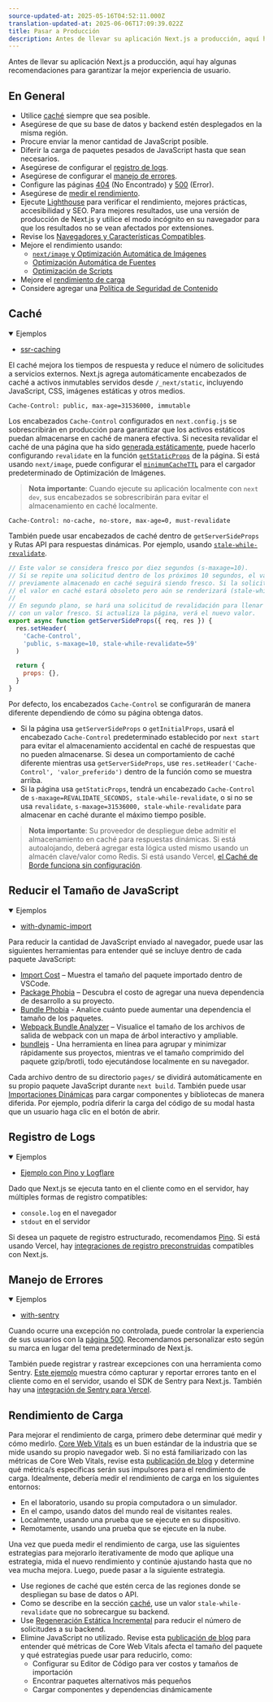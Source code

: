 ```yaml
---
source-updated-at: 2025-05-16T04:52:11.000Z
translation-updated-at: 2025-06-06T17:09:39.022Z
title: Pasar a Producción
description: Antes de llevar su aplicación Next.js a producción, aquí hay algunas recomendaciones para garantizar la mejor experiencia de usuario.
---
```


Antes de llevar su aplicación Next.js a producción, aquí hay algunas recomendaciones para garantizar la mejor experiencia de usuario.

## En General

- Utilice [caché](#caching) siempre que sea posible.
- Asegúrese de que su base de datos y backend estén desplegados en la misma región.
- Procure enviar la menor cantidad de JavaScript posible.
- Diferir la carga de paquetes pesados de JavaScript hasta que sean necesarios.
- Asegúrese de configurar el [registro de logs](#logging).
- Asegúrese de configurar el [manejo de errores](#error-handling).
- Configure las páginas [404](/docs/pages/building-your-application/routing/custom-error#404-page) (No Encontrado) y [500](/docs/pages/building-your-application/routing/custom-error#500-page) (Error).
- Asegúrese de [medir el rendimiento](/docs/pages/building-your-application/optimizing/analytics).
- Ejecute [Lighthouse](https://developers.google.com/web/tools/lighthouse) para verificar el rendimiento, mejores prácticas, accesibilidad y SEO. Para mejores resultados, use una versión de producción de Next.js y utilice el modo incógnito en su navegador para que los resultados no se vean afectados por extensiones.
- Revise los [Navegadores y Características Compatibles](/docs/architecture/supported-browsers).
- Mejore el rendimiento usando:
  - [`next/image` y Optimización Automática de Imágenes](/docs/pages/building-your-application/optimizing/images)
  - [Optimización Automática de Fuentes](/docs/pages/building-your-application/optimizing/fonts)
  - [Optimización de Scripts](/docs/pages/building-your-application/optimizing/scripts)
- Mejore el [rendimiento de carga](#loading-performance)
- Considere agregar una [Política de Seguridad de Contenido](/docs/pages/building-your-application/configuring/content-security-policy)

## Caché

<details open>
  <summary>Ejemplos</summary>

- [ssr-caching](https://github.com/vercel/next.js/tree/canary/examples/ssr-caching)

</details>

El caché mejora los tiempos de respuesta y reduce el número de solicitudes a servicios externos. Next.js agrega automáticamente encabezados de caché a activos inmutables servidos desde `/_next/static`, incluyendo JavaScript, CSS, imágenes estáticas y otros medios.

```terminal
Cache-Control: public, max-age=31536000, immutable
```

Los encabezados `Cache-Control` configurados en `next.config.js` se sobrescribirán en producción para garantizar que los activos estáticos puedan almacenarse en caché de manera efectiva. Si necesita revalidar el caché de una página que ha sido [generada estáticamente](/docs/pages/building-your-application/rendering/static-site-generation), puede hacerlo configurando `revalidate` en la función [`getStaticProps`](/docs/pages/building-your-application/data-fetching/get-static-props) de la página. Si está usando `next/image`, puede configurar el [`minimumCacheTTL`](/docs/pages/api-reference/components/image#minimumcachettl) para el cargador predeterminado de Optimización de Imágenes.

> **Nota importante**: Cuando ejecute su aplicación localmente con `next dev`, sus encabezados se sobrescribirán para evitar el almacenamiento en caché localmente.

```terminal
Cache-Control: no-cache, no-store, max-age=0, must-revalidate
```

También puede usar encabezados de caché dentro de `getServerSideProps` y Rutas API para respuestas dinámicas. Por ejemplo, usando [`stale-while-revalidate`](https://web.dev/stale-while-revalidate/).

```jsx
// Este valor se considera fresco por diez segundos (s-maxage=10).
// Si se repite una solicitud dentro de los próximos 10 segundos, el valor
// previamente almacenado en caché seguirá siendo fresco. Si la solicitud se repite antes de 59 segundos,
// el valor en caché estará obsoleto pero aún se renderizará (stale-while-revalidate=59).
//
// En segundo plano, se hará una solicitud de revalidación para llenar el caché
// con un valor fresco. Si actualiza la página, verá el nuevo valor.
export async function getServerSideProps({ req, res }) {
  res.setHeader(
    'Cache-Control',
    'public, s-maxage=10, stale-while-revalidate=59'
  )

  return {
    props: {},
  }
}
```

Por defecto, los encabezados `Cache-Control` se configurarán de manera diferente dependiendo de cómo su página obtenga datos.

- Si la página usa `getServerSideProps` o `getInitialProps`, usará el encabezado `Cache-Control` predeterminado establecido por `next start` para evitar el almacenamiento accidental en caché de respuestas que no pueden almacenarse. Si desea un comportamiento de caché diferente mientras usa `getServerSideProps`, use `res.setHeader('Cache-Control', 'valor_preferido')` dentro de la función como se muestra arriba.
- Si la página usa `getStaticProps`, tendrá un encabezado `Cache-Control` de `s-maxage=REVALIDATE_SECONDS, stale-while-revalidate`, o si no se usa `revalidate`, `s-maxage=31536000, stale-while-revalidate` para almacenar en caché durante el máximo tiempo posible.

> **Nota importante**: Su proveedor de despliegue debe admitir el almacenamiento en caché para respuestas dinámicas. Si está autoalojando, deberá agregar esta lógica usted mismo usando un almacén clave/valor como Redis. Si está usando Vercel, [el Caché de Borde funciona sin configuración](https://vercel.com/docs/edge-network/caching?utm_source=next-site&utm_medium=docs&utm_campaign=next-website).

## Reducir el Tamaño de JavaScript

<details open>
  <summary>Ejemplos</summary>

- [with-dynamic-import](https://github.com/vercel/next.js/tree/canary/examples/with-dynamic-import)

</details>

Para reducir la cantidad de JavaScript enviado al navegador, puede usar las siguientes herramientas para entender qué se incluye dentro de cada paquete JavaScript:

- [Import Cost](https://marketplace.visualstudio.com/items?itemName=wix.vscode-import-cost) – Muestra el tamaño del paquete importado dentro de VSCode.
- [Package Phobia](https://packagephobia.com/) – Descubra el costo de agregar una nueva dependencia de desarrollo a su proyecto.
- [Bundle Phobia](https://bundlephobia.com/) - Analice cuánto puede aumentar una dependencia el tamaño de los paquetes.
- [Webpack Bundle Analyzer](https://github.com/vercel/next.js/tree/canary/packages/next-bundle-analyzer) – Visualice el tamaño de los archivos de salida de webpack con un mapa de árbol interactivo y ampliable.
- [bundlejs](https://bundlejs.com/) - Una herramienta en línea para agrupar y minimizar rápidamente sus proyectos, mientras ve el tamaño comprimido del paquete gzip/brotli, todo ejecutándose localmente en su navegador.

Cada archivo dentro de su directorio `pages/` se dividirá automáticamente en su propio paquete JavaScript durante `next build`. También puede usar [Importaciones Dinámicas](/docs/pages/building-your-application/optimizing/lazy-loading) para cargar componentes y bibliotecas de manera diferida. Por ejemplo, podría diferir la carga del código de su modal hasta que un usuario haga clic en el botón de abrir.

## Registro de Logs

<details open>
  <summary>Ejemplos</summary>

- [Ejemplo con Pino y Logflare](https://github.com/Logflare/next-pino-logflare-logging-example)

</details>

Dado que Next.js se ejecuta tanto en el cliente como en el servidor, hay múltiples formas de registro compatibles:

- `console.log` en el navegador
- `stdout` en el servidor

Si desea un paquete de registro estructurado, recomendamos [Pino](https://www.npmjs.com/package/pino). Si está usando Vercel, hay [integraciones de registro preconstruidas](https://vercel.com/integrations?utm_source=next-site&utm_medium=docs&utm_campaign=next-website#logging) compatibles con Next.js.

## Manejo de Errores

<details open>
  <summary>Ejemplos</summary>

- [with-sentry](https://github.com/vercel/next.js/tree/canary/examples/with-sentry)

</details>

Cuando ocurre una excepción no controlada, puede controlar la experiencia de sus usuarios con la [página 500](/docs/pages/building-your-application/routing/custom-error#500-page). Recomendamos personalizar esto según su marca en lugar del tema predeterminado de Next.js.

También puede registrar y rastrear excepciones con una herramienta como Sentry. [Este ejemplo](https://github.com/vercel/next.js/tree/canary/examples/with-sentry) muestra cómo capturar y reportar errores tanto en el cliente como en el servidor, usando el SDK de Sentry para Next.js. También hay una [integración de Sentry para Vercel](https://vercel.com/integrations/sentry?utm_source=next-site&utm_medium=docs&utm_campaign=next-website).

## Rendimiento de Carga

Para mejorar el rendimiento de carga, primero debe determinar qué medir y cómo medirlo. [Core Web Vitals](https://vercel.com/blog/core-web-vitals?utm_source=next-site&utm_medium=docs&utm_campaign=next-website) es un buen estándar de la industria que se mide usando su propio navegador web. Si no está familiarizado con las métricas de Core Web Vitals, revise esta [publicación de blog](https://vercel.com/blog/core-web-vitals?utm_source=next-site&utm_medium=docs&utm_campaign=next-website) y determine qué métrica/s específicas serán sus impulsores para el rendimiento de carga. Idealmente, debería medir el rendimiento de carga en los siguientes entornos:

- En el laboratorio, usando su propia computadora o un simulador.
- En el campo, usando datos del mundo real de visitantes reales.
- Localmente, usando una prueba que se ejecute en su dispositivo.
- Remotamente, usando una prueba que se ejecute en la nube.

Una vez que pueda medir el rendimiento de carga, use las siguientes estrategias para mejorarlo iterativamente de modo que aplique una estrategia, mida el nuevo rendimiento y continúe ajustando hasta que no vea mucha mejora. Luego, puede pasar a la siguiente estrategia.

- Use regiones de caché que estén cerca de las regiones donde se despliegan su base de datos o API.
- Como se describe en la sección [caché](#caching), use un valor `stale-while-revalidate` que no sobrecargue su backend.
- Use [Regeneración Estática Incremental](/docs/pages/building-your-application/data-fetching/incremental-static-regeneration) para reducir el número de solicitudes a su backend.
- Elimine JavaScript no utilizado. Revise esta [publicación de blog](https://calibreapp.com/blog/bundle-size-optimization) para entender qué métricas de Core Web Vitals afecta el tamaño del paquete y qué estrategias puede usar para reducirlo, como:
  - Configurar su Editor de Código para ver costos y tamaños de importación
  - Encontrar paquetes alternativos más pequeños
  - Cargar componentes y dependencias dinámicamente